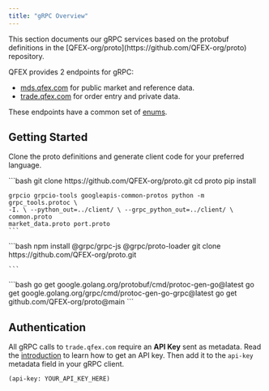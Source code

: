 ```yaml
---
title: "gRPC Overview"
---
```


<Note>
  This section documents our gRPC services based on the protobuf definitions in
  the [QFEX-org/proto](https://github.com/QFEX-org/proto) repository.
</Note>

QFEX provides 2 endpoints for gRPC:

- [mds.qfex.com](https://github.com/QFEX-org/proto/blob/main/proto/market_data.proto) for public market and reference data.
- [trade.qfex.com](https://github.com/QFEX-org/proto/blob/main/proto/port.proto) for order entry and private data.

These endpoints have a common set of [enums](/docs/api-reference/enums).

## Getting Started

Clone the proto definitions and generate client code for your preferred language.

<AccordionGroup>
  <Accordion icon="python" title="Setup python">
    ```bash 
    git clone https://github.com/QFEX-org/proto.git 
    cd proto 
    pip install
    
    grpcio grpcio-tools googleapis-common-protos python -m grpc_tools.protoc \
    -I. \ --python_out=../client/ \ --grpc_python_out=../client/ \ common.proto
    market_data.proto port.proto 
    ```
  </Accordion>
  <Accordion icon="node" title="Setup Node">
    ```bash 
    npm install @grpc/grpc-js @grpc/proto-loader 
    git clone https://github.com/QFEX-org/proto.git

    ```

  </Accordion>
  <Accordion icon="golang" title="Setup Go">
    ```bash 
    go get google.golang.org/protobuf/cmd/protoc-gen-go@latest 
    go get google.golang.org/grpc/cmd/protoc-gen-go-grpc@latest 
    go get github.com/QFEX-org/proto@main
    ```
  </Accordion>
</AccordionGroup>

## Authentication

All gRPC calls to `trade.qfex.com` require an **API Key** sent as metadata.
Read the [introduction](docs/api-reference/introduction) to learn how to get an API key.
Then add it to the `api-key` metadata field in your gRPC client.

```http
(api-key: YOUR_API_KEY_HERE)
```
